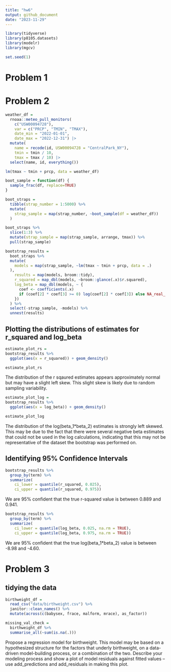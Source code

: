 ```yaml
---
title: "hw6"
output: github_document
date: "2023-11-29"
---
```


```r
library(tidyverse)
library(p8105.datasets)
library(modelr)
library(mgcv)

set.seed(1)
```

# Problem 1 

# Problem 2

```r
weather_df = 
  rnoaa::meteo_pull_monitors(
    c("USW00094728"),
    var = c("PRCP", "TMIN", "TMAX"), 
    date_min = "2022-01-01",
    date_max = "2022-12-31") |>
  mutate(
    name = recode(id, USW00094728 = "CentralPark_NY"),
    tmin = tmin / 10,
    tmax = tmax / 10) |>
  select(name, id, everything())
```

```r
lm(tmax ~ tmin + prcp, data = weather_df)

boot_sample = function(df) {
  sample_frac(df, replace=TRUE)
}

boot_straps = 
  tibble(strap_number = 1:5000) %>% 
  mutate(
    strap_sample = map(strap_number, ~boot_sample(df = weather_df))
  )

boot_straps %>% 
  slice(1:3) %>% 
  mutate(strap_sample = map(strap_sample, arrange, tmax)) %>%  
  pull(strap_sample)
```

```r
bootstrap_results = 
  boot_straps %>% 
  mutate(
    models = map(strap_sample, ~lm(tmax ~ tmin + prcp, data = .)
  ), 
    results = map(models, broom::tidy),
    r_squared = map_dbl(models, ~broom::glance(.x)$r.squared),
    log_beta = map_dbl(models, ~ {
      coef <- coefficients(.x)
      if (coef[2] * coef[3] >= 0) log(coef[2] * coef[3]) else NA_real_
    })
  ) %>% 
  select(-strap_sample, -models) %>% 
  unnest(results)

```

## Plotting the distributions of estimates for r_squared and log_beta

```r
estimate_plot_rs = 
bootstrap_results %>% 
  ggplot(aes(x = r_squared)) + geom_density()

estimate_plot_rs
```

The distribution of the r sqaured estimates appears approximately normal but may have a slight left skew. This slight skew is likely due to random sampling variability. 

```r
estimate_plot_log = 
bootstrap_results %>% 
  ggplot(aes(x = log_beta)) + geom_density()

estimate_plot_log
```

The distribution of the log(beta_1*beta_2) estimates is strongly left skewed. This may be due to the fact that there were several negative beta estimates that could not be used in the log calculations, indicating that this may not be representative of the dataset the bootstrap was performed on. 

## Identifying 95% Confidence Intervals

```r
bootstrap_results %>%  
  group_by(term) %>% 
  summarize(
    ci_lower = quantile(r_squared, 0.025), 
    ci_upper = quantile(r_squared, 0.975))
```

We are 95% confident that the true r-squared value is between 0.889 and 0.941.

```r
bootstrap_results %>%  
  group_by(term) %>% 
  summarize(
    ci_lower = quantile(log_beta, 0.025, na.rm = TRUE), 
    ci_upper = quantile(log_beta, 0.975, na.rm = TRUE))
```

We are 95% confident that the true log(beta_1*beta_2) value is between -8.98 and -4.60. 

# Problem 3 

## tidying the data
```r
birthweight_df = 
  read_csv("data/birthweight.csv") %>% 
  janitor::clean_names() %>% 
  mutate(across(c(babysex, frace, malform, mrace), as_factor))

missing_val_check = 
  birthweight_df %>% 
  summarise_all(~sum(is.na(.)))
```

Propose a regression model for birthweight. This model may be based on a hypothesized structure for the factors that underly birthweight, on a data-driven model-building process, or a combination of the two. Describe your modeling process and show a plot of model residuals against fitted values – use add_predictions and add_residuals in making this plot.